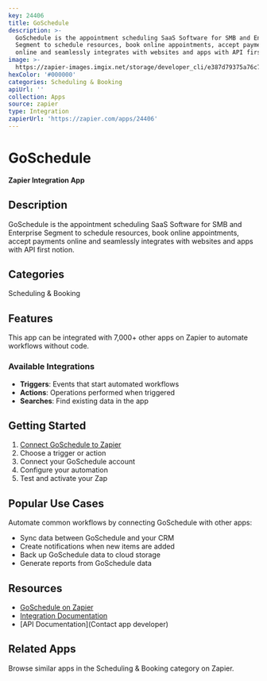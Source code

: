 ```yaml
---
key: 24406
title: GoSchedule
description: >-
  GoSchedule is the appointment scheduling SaaS Software for SMB and Enterprise
  Segment to schedule resources, book online appointments, accept payments
  online and seamlessly integrates with websites and apps with API first notion.
image: >-
  https://zapier-images.imgix.net/storage/developer_cli/e387d79375a76c708f925fbee763b2e9.png?auto=format%2Ccompress&ixlib=python-3.0.0&q=50
hexColor: '#000000'
categories: Scheduling & Booking
apiUrl: ''
collection: Apps
source: zapier
type: Integration
zapierUrl: 'https://zapier.com/apps/24406'
---
```

# GoSchedule

**Zapier Integration App**

## Description

GoSchedule is the appointment scheduling SaaS Software for SMB and Enterprise Segment to schedule resources, book online appointments, accept payments online and seamlessly integrates with websites and apps with API first notion.

## Categories

Scheduling & Booking

## Features

This app can be integrated with 7,000+ other apps on Zapier to automate workflows without code.

### Available Integrations

- **Triggers**: Events that start automated workflows
- **Actions**: Operations performed when triggered
- **Searches**: Find existing data in the app

## Getting Started

1. [Connect GoSchedule to Zapier](https://zapier.com/apps/24406)
2. Choose a trigger or action
3. Connect your GoSchedule account
4. Configure your automation
5. Test and activate your Zap

## Popular Use Cases

Automate common workflows by connecting GoSchedule with other apps:

- Sync data between GoSchedule and your CRM
- Create notifications when new items are added
- Back up GoSchedule data to cloud storage
- Generate reports from GoSchedule data

## Resources

- [GoSchedule on Zapier](https://zapier.com/apps/24406)
- [Integration Documentation](https://zapier.com/apps/24406/integrations)
- [API Documentation](Contact app developer)

## Related Apps

Browse similar apps in the Scheduling & Booking category on Zapier.

